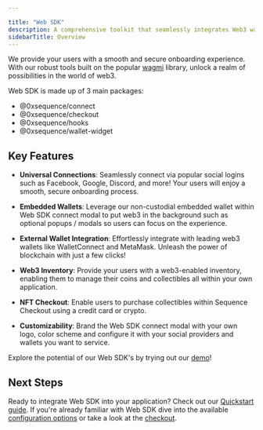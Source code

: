 ---

title: "Web SDK"
description: A comprehensive toolkit that seamlessly integrates Web3 wallets into applications.
sidebarTitle: Overview
---

We provide your users with a smooth and secure onboarding experience. With our robust tools built on the popular [wagmi](https://wagmi.sh/) library, unlock a realm of possibilities in the world of web3.

Web SDK is made up of 3 main packages:

- @0xsequence/connect
- @0xsequence/checkout
- @0xsequence/hooks
- @0xsequence/wallet-widget

## Key Features

- **Universal Connections**: Seamlessly connect via popular social logins such as Facebook, Google, Discord, and more! Your users will enjoy a smooth, secure onboarding process.

- **Embedded Wallets**: Leverage our non-custodial embedded wallet within Web SDK connect modal to put web3 in the background such as optional popups / modals so users can focus on the experience.

- **External Wallet Integration**: Effortlessly integrate with leading web3 wallets like WalletConnect and MetaMask. Unleash the power of blockchain with just a few clicks!

- **Web3 Inventory**: Provide your users with a web3-enabled inventory, enabling them to manage their coins and collectibles all within your own application.

- **NFT Checkout**: Enable users to purchase collectibles within Sequence Checkout using a credit card or crypto.

- **Customizability**: Brand the Web SDK connect modal with your own logo, color scheme and configure it with your social providers and wallets you want to service.

Explore the potential of our Web SDK's by trying out our [demo](https://0xsequence.github.io/web-sdk/)!

## Next Steps

Ready to integrate Web SDK into your application? Check out our [Quickstart guide](/sdk/web/getting-started). If you're already familiar with Web SDK dive into the available [configuration options](/sdk/web/custom-configuration) or take a look at the [checkout](/sdk/web/guides/checkout).